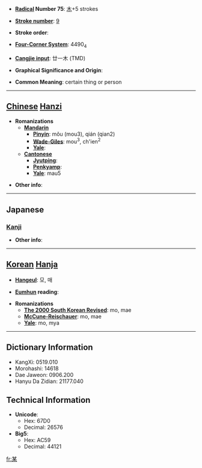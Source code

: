 * '''[[Wiktionary:Chinese radical index| Radical]] Number 75''': [[Wiktionary:Chinese radical index 木|木]]+5 strokes

* '''[[Wiktionary:Chinese total strokes index|Stroke number]]''': [[Wiktionary:Chinese total strokes index 9|9]]

* '''Stroke order''': 

* '''[[Wiktionary:Chinese four corner index|Four-Corner System]]''': 4490<sub>4</sub>

* '''[[Wiktionary:Chinese Cangjie index|Cangjie input]]''': 廿一木 (TMD)

* '''Graphical Significance and Origin''': 

* '''Common Meaning''': certain thing or person

----

== [[Chinese]] [[Hanzi]] ==

* '''Romanizations'''
** '''[[Mandarin]]'''
*** '''[[Pinyin]]''': mǒu (mou3), qián (qian2)
*** '''[[Wade-Giles]]''': mou<sup>3</sup>, ch'ien<sup>2</sup>
*** '''[[Yale]]''': 
** '''[[Cantonese]]'''
*** '''[[Jyutping]]''':
*** '''[[Penkyamp]]''': 
*** '''[[Yale]]''': mau5

* '''Other info''': 

----

==Japanese==
===[[Kanji]]===
{{kanji|on readings=[[ぼう]] (bō), [[ばい]] (bai)
|kun readings=[[それがし]] (soregashi)
}}

* '''Other info''':  

----

== [[Korean]] [[Hanja]] ==

* '''[[Hangeul]]''': 모, 매

* '''[[Eumhun]] reading''': 

* '''Romanizations'''
** '''[[The 2000 South Korean Revised Romanization|The 2000 South Korean Revised]]''': mo, mae
** '''[[McCune-Reischauer]]''': mo, mae
** '''[[Yale]]''': mo, mya

----

== Dictionary Information ==

* KangXi: 0519.010
* Morohashi: 14618
* Dae Jaweon: 0906.200
* Hanyu Da Zidian: 21177.040

== Technical Information ==

* '''Unicode''':
** Hex: 67D0
** Decimal: 26576
* '''Big5''':
** Hex: AC59
** Decimal: 44121

[[fr:某]]